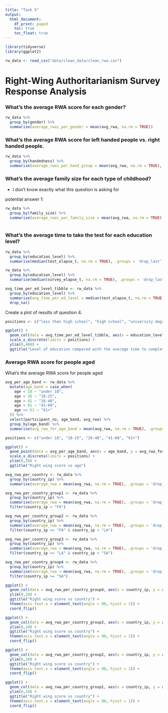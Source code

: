 ```yaml
---
title: "Task 5"
output:
  html_document:
    df_print: paged
    toc: true
    toc_float: true
---
```


```r
library(tidyverse)
library(ggplot2)

rw_data <- read_csv("data/clean_data/clean_rwa.csv")
```

# Right-Wing Authoritarianism Survey Response Analysis

### What’s the average RWA score for each gender?

```r
rw_data %>%
  group_by(gender) %>%
  summarise(average_rwai_per_gender = mean(avg_rwa, na.rm = TRUE))
```

### What’s the average RWA score for left handed people vs. right handed people.

```r
rw_data %>% 
  group_by(handedness) %>% 
  summarise(average_rwai_per_hand_group = mean(avg_rwa, na.rm = TRUE), .groups = 'drop_last')
```
### What’s the average family size for each type of childhood?

- I don't know exactly what this question is asking for

potential answer 1:

```r
rw_data %>%
  group_by(family_size) %>%
  summarise(average_rwai_per_family_size = mean(avg_rwa, na.rm = TRUE), .groups = 'drop_last')
  
```


### What’s the average time to take the test for each education level?

```r
rw_data %>%
  group_by(education_level) %>% 
  summarise(median(test_elapse_t, na.rm = TRUE), .groups = 'drop_last')
```

```r
rw_data %>%
  group_by(education_level) %>% 
  summarise(median(survey_elapse_t, na.rm = TRUE), .groups = 'drop_last')
```

```r
avg_time_per_ed_level_tibble <- rw_data %>% 
  group_by(education_level) %>% 
  summarise(avg_time_per_ed_level = median(test_elapse_t, na.rm = TRUE), .groups = 'drop_last') %>%
  drop_na()
```

Create a plot of results of question 4.

```r
positions <- c("less than high school", "high school", "university degree", "graduate degree")

ggplot() +
  geom_col(data = avg_time_per_ed_level_tibble, aes(x = education_level, y = avg_time_per_ed_level), colour = "black", fill = "grey") +
  scale_x_discrete(limits = positions) +
  ylim(0,400) +
  ggtitle("Level of education compared with the average time to complete the survey")
```

### Average RWA score for people aged

What’s the average RWA score for people aged

```r
avg_per_age_band <- rw_data %>%
  mutate(age_band = case_when(
    age < 18 ~ "under 18",
    age < 26 ~ "18-25",
    age < 41 ~ "26-40",
    age < 61 ~ "41-60",
    age >= 61 ~ "61+"
  )) %>%
  select(participant_no, age_band, avg_rwa) %>% 
  group_by(age_band) %>% 
  summarise(avg_rwa_for_age_band = mean(avg_rwa, na.rm = TRUE), .groups = 'drop_last')
```

```r
positions <- c("under 18", "18-25", "26-40", "41-60", "61+")

ggplot() +
  geom_point(data = avg_per_age_band, aes(x = age_band, y = avg_rwa_for_age_band)) +
  scale_x_discrete(limits = positions) +
  ylim(0,10) +
  ggtitle("Right wing score vs age")
```

```r
avg_rwa_per_country <- rw_data %>% 
  group_by(country_ip) %>% 
  summarise(average_rwa = mean(avg_rwa, na.rm = TRUE), .groups = 'drop_last')
```

```r
avg_rwa_per_country_group1 <- rw_data %>% 
  group_by(country_ip) %>% 
  summarise(average_rwa = mean(avg_rwa, na.rm = TRUE), .groups = 'drop_last') %>% 
  filter(country_ip < "FA")

avg_rwa_per_country_group2 <- rw_data %>% 
  group_by(country_ip) %>% 
  summarise(average_rwa = mean(avg_rwa, na.rm = TRUE), .groups = 'drop_last') %>% 
  filter(country_ip >= "FA" & country_ip < "LA")

avg_rwa_per_country_group3 <- rw_data %>% 
  group_by(country_ip) %>% 
  summarise(average_rwa = mean(avg_rwa, na.rm = TRUE), .groups = 'drop_last') %>% 
  filter(country_ip >= "LA" & country_ip < "SA")

avg_rwa_per_country_group4 <- rw_data %>% 
  group_by(country_ip) %>% 
  summarise(average_rwa = mean(avg_rwa, na.rm = TRUE), .groups = 'drop_last') %>% 
  filter(country_ip >= "SA")
```

```r

ggplot() +
  geom_col(data = avg_rwa_per_country_group4, aes(x = country_ip, y = average_rwa), colour = "black", fill = "grey") +
  ylim(0,10) +
  ggtitle("Right wing score vs country") +
  theme(axis.text.x = element_text(angle = 90, hjust = 1)) + 
  coord_flip()
```

```r

ggplot() +
  geom_col(data = avg_rwa_per_country_group3, aes(x = country_ip, y = average_rwa), colour = "black", fill = "grey") +
  ylim(0,10) +
  ggtitle("Right wing score vs country") +
  theme(axis.text.x = element_text(angle = 90, hjust = 1)) + 
  coord_flip()
```

```r

ggplot() +
  geom_col(data = avg_rwa_per_country_group2, aes(x = country_ip, y = average_rwa), colour = "black", fill = "grey") +
  ylim(0,10) +
  ggtitle("Right wing score vs country") +
  theme(axis.text.x = element_text(angle = 90, hjust = 1)) + 
  coord_flip()
```
```r
ggplot() +
  geom_col(data = avg_rwa_per_country_group1, aes(x = country_ip, y = average_rwa), colour = "black", fill = "grey") +
  ylim(0,10) +
  ggtitle("Right wing score vs country") +
  theme(axis.text.x = element_text(angle = 90, hjust = 1)) + 
  coord_flip()
```

